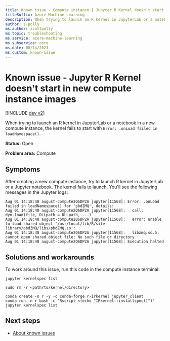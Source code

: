 ```yaml
---
title: Known issue - Compute instance | Jupyter R Kernel doesn't start in new compute instance images 
titleSuffix: Azure Machine Learning
description: When trying to launch an R kernel in JupyterLab or a notebook in a new compute instance, the kernel fails to start
author: s-polly
ms.author: scottpolly
ms.topic: troubleshooting  
ms.service: azure-machine-learning
ms.subservice: core
ms.date: 08/14/2023
ms.custom: known-issue
---
```


# Known issue  - Jupyter R Kernel doesn't start in new compute instance images 

[!INCLUDE [dev v2](../includes/machine-learning-dev-v2.md)]

When trying to launch an R kernel in JupyterLab or a notebook in a new compute instance, the kernel fails to start with `Error: .onLoad failed in loadNamespace()`.

**Status:** Open

**Problem area:** Compute

## Symptoms

After creating a new compute instance, try to launch R kernel in JupyterLab or a Jupyter notebook. The kernel fails to launch. You'll see the following messages in the Jupyter logs:


```  
Aug 01 14:18:48 august-compute2Q6DP2A jupyter[11568]: Error: .onLoad failed in loadNamespace() for 'pbdZMQ', details:
Aug 01 14:18:48 august-compute2Q6DP2A jupyter[11568]:   call: dyn.load(file, DLLpath = DLLpath, ...)
Aug 01 14:18:48 august-compute2Q6DP2A jupyter[11568]:   error: unable to load shared object '/usr/local/lib/R/site-library/pbdZMQ/libs/pbdZMQ.so':
Aug 01 14:18:48 august-compute2Q6DP2A jupyter[11568]:   libzmq.so.5: cannot open shared object file: No such file or directory
Aug 01 14:18:48 august-compute2Q6DP2A jupyter[11568]: Execution halted
```

## Solutions and workarounds

To work around this issue, run this code in the compute instance terminal:

```azurecli
jupyter kernelspec list

sudo rm -r <path/to/kernel/directory>

conda create -n r -y -c conda-forge r-irkernel jupyter_client
conda run -n r bash -c 'Rscript <(echo "IRkernel::installspec()")'
jupyter kernelspec list

```

## Next steps

- [About known issues](azure-machine-learning-known-issues.md)
